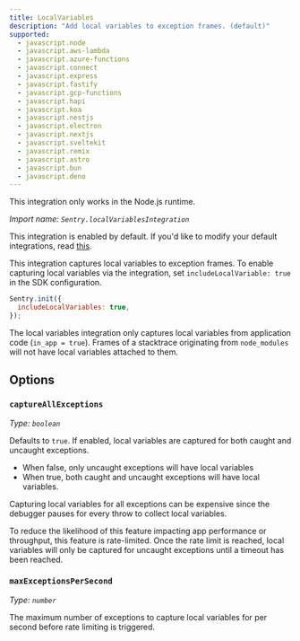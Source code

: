 ```yaml
---
title: LocalVariables
description: "Add local variables to exception frames. (default)"
supported:
  - javascript.node
  - javascript.aws-lambda
  - javascript.azure-functions
  - javascript.connect
  - javascript.express
  - javascript.fastify
  - javascript.gcp-functions
  - javascript.hapi
  - javascript.koa
  - javascript.nestjs
  - javascript.electron
  - javascript.nextjs
  - javascript.sveltekit
  - javascript.remix
  - javascript.astro
  - javascript.bun
  - javascript.deno
---
```


<Alert level="info">

This integration only works in the Node.js runtime.

</Alert>

_Import name: `Sentry.localVariablesIntegration`_

This integration is enabled by default. If you'd like to modify your default integrations, read [this](./../#modifying-default-integrations).

This integration captures local variables to exception frames. To enable capturing local variables via the integration, set `includeLocalVariable: true` in the SDK configuration.

```JavaScript
Sentry.init({
  includeLocalVariables: true,
});
```

The local variables integration only captures local variables from application code (`in_app = true`). Frames of a stacktrace originating from `node_modules` will not have local variables attached to them.

## Options

### `captureAllExceptions`

_Type: `boolean`_

Defaults to `true`. If enabled, local variables are captured for both caught and uncaught exceptions.

- When false, only uncaught exceptions will have local variables
- When true, both caught and uncaught exceptions will have local variables.

Capturing local variables for all exceptions can be expensive since the debugger pauses for every throw to collect
local variables.

To reduce the likelihood of this feature impacting app performance or throughput, this feature is rate-limited.
Once the rate limit is reached, local variables will only be captured for uncaught exceptions until a timeout has
been reached.

### `maxExceptionsPerSecond`

_Type: `number`_

The maximum number of exceptions to capture local variables for per second before rate limiting is triggered.
